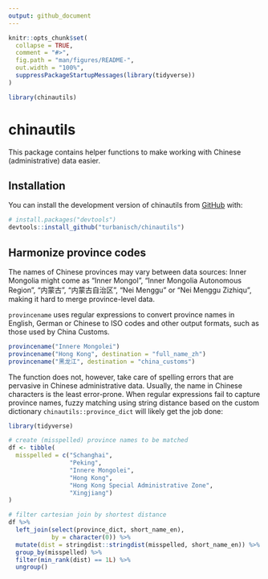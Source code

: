 ```yaml
---
output: github_document
---
```


<!-- README.md is generated from README.Rmd. Please edit that file -->

```r
knitr::opts_chunk$set(
  collapse = TRUE,
  comment = "#>",
  fig.path = "man/figures/README-",
  out.width = "100%",
  suppressPackageStartupMessages(library(tidyverse))
)
```

```r
library(chinautils)
```

# chinautils

<!-- badges: start -->
<!-- badges: end -->

This package contains helper functions to make working with Chinese (administrative) data easier.

## Installation

You can install the development version of chinautils from [GitHub](https://github.com/) with:

``` r
# install.packages("devtools")
devtools::install_github("turbanisch/chinautils")
```

## Harmonize province codes 

The names of Chinese provinces may vary between data sources: Inner Mongolia might come as "Inner Mongol", "Inner Mongolia Autonomous Region", "内蒙古", "内蒙古自治区", "Nei Menggu" or "Nei Menggu Zizhiqu", making it hard to merge province-level data. 

`provincename` uses regular expressions to convert province names in English, German or Chinese to ISO codes and other output formats, such as those used by China Customs. 

```r
provincename("Innere Mongolei")
provincename("Hong Kong", destination = "full_name_zh")
provincename("黑龙江", destination = "china_customs")
```

The function does not, however, take care of spelling errors that are pervasive in Chinese administrative data. Usually, the name in Chinese characters is the least error-prone. When regular expressions fail to capture province names, fuzzy matching using string distance based on the custom dictionary `chinautils::province_dict` will likely get the job done:

```r
library(tidyverse)

# create (misspelled) province names to be matched
df <- tibble(
  misspelled = c("Schanghai",
                 "Peking",
                 "Innere Mongolei", 
                 "Hong Kong", 
                 "Hong Kong Special Administrative Zone",
                 "Xingjiang")
)

# filter cartesian join by shortest distance
df %>% 
  left_join(select(province_dict, short_name_en),
            by = character(0)) %>% 
  mutate(dist = stringdist::stringdist(misspelled, short_name_en)) %>% 
  group_by(misspelled) %>% 
  filter(min_rank(dist) == 1L) %>% 
  ungroup()
```

